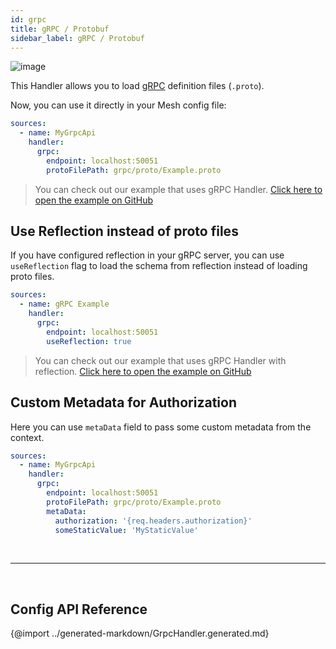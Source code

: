 ```yaml
---
id: grpc
title: gRPC / Protobuf
sidebar_label: gRPC / Protobuf
---
```


![image](https://user-images.githubusercontent.com/20847995/79218793-b27dcf00-7e59-11ea-8f0f-df97503f5494.png)

This Handler allows you to load [gRPC](https://grpc.io) definition files (`.proto`).

<PackageInstall packages="@graphql-mesh/grpc" />

Now, you can use it directly in your Mesh config file:

```yaml
sources:
  - name: MyGrpcApi
    handler:
      grpc:
        endpoint: localhost:50051
        protoFilePath: grpc/proto/Example.proto
```

> You can check out our example that uses gRPC Handler.
> [Click here to open the example on GitHub](https://github.com/Urigo/graphql-mesh/tree/master/examples/grpc-example)

## Use Reflection instead of proto files

If you have configured reflection in your gRPC server, you can use `useReflection` flag to load the schema from reflection instead of loading proto files.

```yaml
sources:
  - name: gRPC Example
    handler:
      grpc:
        endpoint: localhost:50051
        useReflection: true
```

> You can check out our example that uses gRPC Handler with reflection.
> [Click here to open the example on GitHub](https://github.com/Urigo/graphql-mesh/tree/master/examples/grpc-reflection-example)

## Custom Metadata for Authorization

Here you can use `metaData` field to pass some custom metadata from the context.

```yaml
sources:
  - name: MyGrpcApi
    handler:
      grpc:
        endpoint: localhost:50051
        protoFilePath: grpc/proto/Example.proto
        metaData:
          authorization: '{req.headers.authorization}'
          someStaticValue: 'MyStaticValue'
```

<p>&nbsp;</p>

---

<p>&nbsp;</p>

## Config API Reference

{@import ../generated-markdown/GrpcHandler.generated.md}
